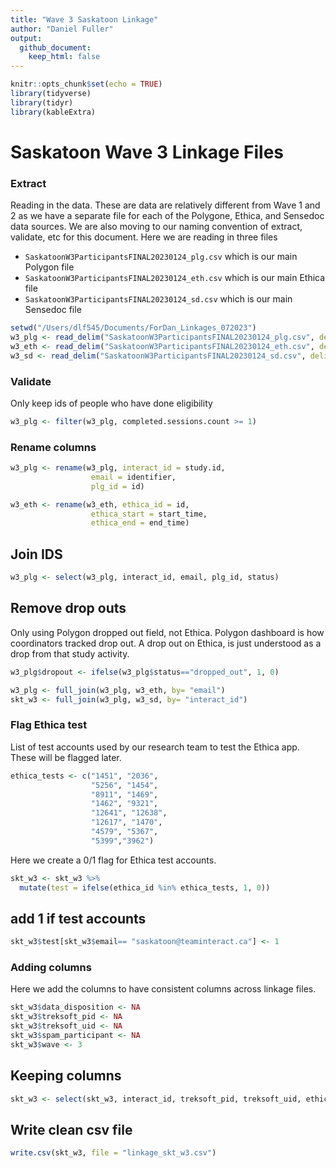 ```yaml
---
title: "Wave 3 Saskatoon Linkage"
author: "Daniel Fuller"
output:
  github_document:
    keep_html: false
---
```


```r
knitr::opts_chunk$set(echo = TRUE)
library(tidyverse)
library(tidyr)
library(kableExtra)
```

# Saskatoon Wave 3 Linkage Files

### Extract

Reading in the data. These are data are relatively different from Wave 1 and 2 as we have a separate file for each of the Polygone, Ethica, and Sensedoc data sources. We are also moving to our naming convention of extract, validate, etc for this document. Here we are reading in three files

- `SaskatoonW3ParticipantsFINAL20230124_plg.csv` which is our main Polygon file
- `SaskatoonW3ParticipantsFINAL20230124_eth.csv` which is our main Ethica file
- `SaskatoonW3ParticipantsFINAL20230124_sd.csv` which is our main Sensedoc file

```r
setwd("/Users/dlf545/Documents/ForDan_Linkages_072023")
w3_plg <- read_delim("SaskatoonW3ParticipantsFINAL20230124_plg.csv", delim = ";", name_repair = "universal")
w3_eth <- read_delim("SaskatoonW3ParticipantsFINAL20230124_eth.csv", delim = ";", name_repair = "universal")
w3_sd <- read_delim("SaskatoonW3ParticipantsFINAL20230124_sd.csv", delim = ";", name_repair = "universal")
```

### Validate

Only keep ids of people who have done eligibility 

```r
w3_plg <- filter(w3_plg, completed.sessions.count >= 1) 
```

### Rename columns 

```r
w3_plg <- rename(w3_plg, interact_id = study.id,
                  email = identifier, 
                  plg_id = id)

w3_eth <- rename(w3_eth, ethica_id = id, 
                  ethica_start = start_time, 
                  ethica_end = end_time)
```

## Join IDS 

```r
w3_plg <- select(w3_plg, interact_id, email, plg_id, status)
```

## Remove drop outs

Only using Polygon dropped out field, not Ethica. Polygon dashboard is how coordinators tracked drop out. A drop out on Ethica, is just understood as a drop from that study activity.

```r
w3_plg$dropout <- ifelse(w3_plg$status=="dropped_out", 1, 0)

w3_plg <- full_join(w3_plg, w3_eth, by= "email")
skt_w3 <- full_join(w3_plg, w3_sd, by= "interact_id")
```

### Flag Ethica test  

List of test accounts used by our research team to test the Ethica app. These will be flagged later. 

```r
ethica_tests <- c("1451", "2036", 
                  "5256", "1454", 
                  "8911", "1469",
                  "1462", "9321", 
                  "12641", "12638", 
                  "12617", "1470",
                  "4579", "5367",
                  "5399","3962")
```

Here we create a 0/1 flag for Ethica test accounts. 

```r
skt_w3 <- skt_w3 %>%
  mutate(test = ifelse(ethica_id %in% ethica_tests, 1, 0)) 
```

## add 1 if test accounts 

```r
skt_w3$test[skt_w3$email== "saskatoon@teaminteract.ca"] <- 1  
```

### Adding columns

Here we add the columns to have consistent columns across linkage files. 

```r
skt_w3$data_disposition <- NA
skt_w3$treksoft_pid <- NA
skt_w3$treksoft_uid <- NA
skt_w3$spam_participant <- NA
skt_w3$wave <- 3
```

## Keeping columns

```r
skt_w3 <- select(skt_w3, interact_id, treksoft_pid, treksoft_uid, ethica_id, sd_id_1, sd_firmware_1, sd_start_1, sd_end_1, sd_id_2, sd_firmware_2, sd_start_2, sd_end_2, data_disposition, dropout, test, plg_id, spam_participant, wave)
```

## Write clean csv file

```r
write.csv(skt_w3, file = "linkage_skt_w3.csv")
```